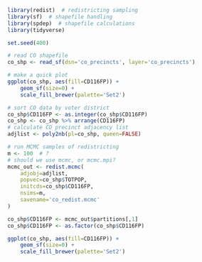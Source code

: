```r
library(redist)  # redistricting sampling
library(sf)  # shapefile handling
library(spdep)  # shapefile calculations
library(tidyverse)

set.seed(400)
```

```r
# read CO shapefile
co_shp <- read_sf(dsn='co_precincts', layer='co_precincts')
```

```r
# make a quick plot
ggplot(co_shp, aes(fill=CD116FP)) +
    geom_sf(size=0) +
    scale_fill_brewer(palette='Set2')
```

```r
# sort CO data by voter district
co_shp$CD116FP <- as.integer(co_shp$CD116FP)
co_shp <- co_shp %>% arrange(CD116FP)
# calculate CO precinct adjacency list
adjlist <- poly2nb(pl=co_shp, queen=FALSE)

# run MCMC samples of redistricting
m <- 100  # ?
# should we use mcmc, or mcmc.mpi?
mcmc_out <- redist.mcmc(
    adjobj=adjlist,
    popvec=co_shp$TOTPOP, 
    initcds=co_shp$CD116FP,
    nsims=m,
    savename='co_redist.mcmc'
)
```

```r
co_shp$CD116FP <- mcmc_out$partitions[,1]
co_shp$CD116FP <- as.factor(co_shp$CD116FP)

ggplot(co_shp, aes(fill=CD116FP)) +
    geom_sf(size=0) +
    scale_fill_brewer(palette='Set2')
```

